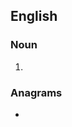 ==English==

===Noun===
{{en-noun|?}}

# {{initialism of|en|methyl vinyl ketonel}}

===Anagrams===
* {{anagrams|en|a=kmv|KVM}}
